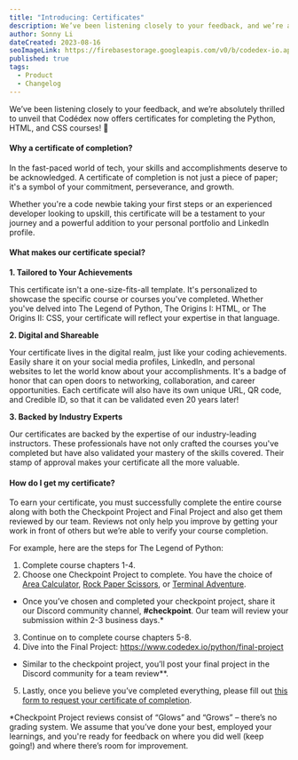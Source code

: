 ```yaml
---
title: "Introducing: Certificates"
description: We’ve been listening closely to your feedback, and we’re absolutely thrilled to unveil that Codédex now offers certificates for completing the Python, HTML, and CSS courses!
author: Sonny Li
dateCreated: 2023-08-16
seoImageLink: https://firebasestorage.googleapis.com/v0/b/codedex-io.appspot.com/o/blogs%2Flevels-and-ranks%2Fbanner.png?alt=media&token=f1f3540e-e7c7-4c5e-b356-14de14319c4d
published: true
tags:
  - Product
  - Changelog
---
```


We’ve been listening closely to your feedback, and we’re absolutely thrilled to unveil that Codédex now offers certificates for completing the Python, HTML, and CSS courses! 📰

#### Why a certificate of completion?

In the fast-paced world of tech, your skills and accomplishments deserve to be acknowledged. A certificate of completion is not just a piece of paper; it's a symbol of your commitment, perseverance, and growth. 

Whether you're a code newbie taking your first steps or an experienced developer looking to upskill, this certificate will be a testament to your journey and a powerful addition to your personal portfolio and LinkedIn profile.

#### What makes our certificate special?

**1. Tailored to Your Achievements**

This certificate isn't a one-size-fits-all template. It's personalized to showcase the specific course or courses you've completed. Whether you've delved into The Legend of Python, The Origins I: HTML, or The Origins II: CSS, your certificate will reflect your expertise in that language.

**2. Digital and Shareable**

Your certificate lives in the digital realm, just like your coding achievements. Easily share it on your social media profiles, LinkedIn, and personal websites to let the world know about your accomplishments. It's a badge of honor that can open doors to networking, collaboration, and career opportunities. Each certificate will also have its own unique URL, QR code, and Credible ID, so that it can be validated even 20 years later!

**3. Backed by Industry Experts**

Our certificates are backed by the expertise of our industry-leading instructors. These professionals have not only crafted the courses you've completed but have also validated your mastery of the skills covered. Their stamp of approval makes your certificate all the more valuable.

#### How do I get my certificate?

To earn your certificate, you must successfully complete the entire course along with both the Checkpoint Project and Final Project and also get them reviewed by our team. Reviews not only help you improve by getting your work in front of others but we’re able to verify your course completion.

For example, here are the steps for The Legend of Python:

1. Complete course chapters 1-4.
2. Choose one Checkpoint Project to complete. You have the choice of [Area Calculator](https://www.codedex.io/python/mid-project/area-calculator), [Rock Paper Scissors](https://www.codedex.io/python/mid-project/rock-paper-scissors), or [Terminal Adventure](https://www.codedex.io/python/mid-project/terminal-adventure-game).
  - Once you’ve chosen and completed your checkpoint project, share it our Discord community channel, **#checkpoint**. Our team will review your submission within 2-3 business days.*
3. Continue on to complete course chapters 5-8.
4. Dive into the Final Project: https://www.codedex.io/python/final-project
  - Similar to the checkpoint project, you’ll post your final project in the Discord community for a team review**.
5. Lastly, once you believe you’ve completed everything, please fill out [this form to request your certificate of completion](https://59ty7awbpjd.typeform.com/to/z9b4XvIc). 

*Checkpoint Project reviews consist of “Glows” and “Grows” – there’s no grading system. We assume that you’ve done your best, employed your learnings, and you're ready for feedback on where you did well (keep going!) and where there’s room for improvement.

